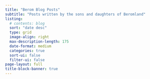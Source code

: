 ```yaml
---
title: "Berom Blog Posts"
subtitle: "Posts written by the sons and daughters of Beromland"
listing:
  # contents: blog
  sort: "date desc"
  type: grid
  image-align: right
  max-description-length: 175
  date-format: medium
  categories: true
  sort-ui: false
  filter-ui: false
page-layout: full
title-block-banner: true
---
```

